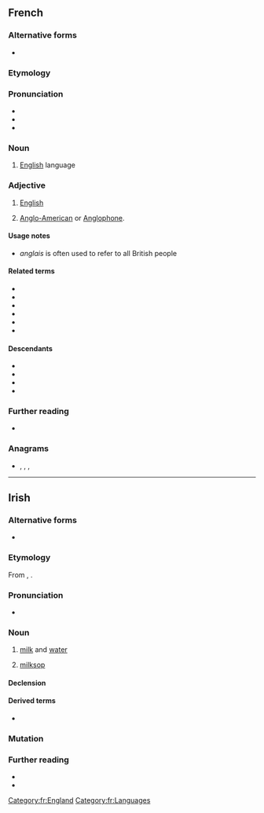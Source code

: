 {{also|Anglais}}
==French==

===Alternative forms===
* {{alter|fr|anglois||archaic}}

===Etymology===
{{suf|fr|Angle|ais|t2={{l|en|-ese}}}}

===Pronunciation===
* {{fr-IPA}}
* {{audio|fr|Fr-anglais-fr.ogg|audio (France)}}
* {{rhymes|fr|ɛ}}

===Noun===
{{fr-noun|m|-}}

# [[English]] language
#: {{ux|fr|Il parle '''anglais'''.|He speaks English.|inline=1}}

===Adjective===
{{fr-adj}}

# [[English]]
#: {{ux|fr|Il est '''anglais'''.|He is English.|inline=1}}
#: {{ux|fr|Ceci n'est pas un avion '''anglais'''.|This is not an English airplane|inline=1}}
# {{lb|fr|Louisiana French}} [[Anglo-American]] or [[Anglophone]].
#: {{syn|fr|yankee}}

====Usage notes====
* ''anglais'' is often used to refer to all British people

====Related terms====
* {{l|fr|anglophone}}
* {{l|fr|Angleterre}}
* {{l|fr|angliche}}
* {{l|fr|anglaiser}}
* {{l|fr|crème anglaise}}
* {{l|fr|filer à l'anglaise}}

====Descendants====
* {{desc|en|Angrez|bor=1}}
* {{desc|hi|अंग्रेज़|bor=1}}
* {{desc|ta|ஆங்கிலேய}}
* {{desc|wo|Angale|bor=1}}

===Further reading===
* {{R:TLFi}}

===Anagrams===
* {{l|fr|alignas}}, {{l|fr|glanais}}, {{l|fr|sanglai}}, {{l|fr|signala}}

[[Category:fr:England]]
[[Category:fr:Languages]]

----

==Irish==

===Alternative forms===
* {{alter|ga|angarais|eanglais}}

===Etymology===
From {{inh|ga|sga|englas}}, {{m|sga|anglas|g=f|t=a weak, mixed beverage, milk diluted with water; whey}}.

===Pronunciation===
* {{IPA|ga|/ˈaŋɡləʃ/}}

===Noun===
{{ga-noun|f|~e|-}}

# [[milk]] and [[water]]
# {{qualifier|of person}} [[milksop]]

====Declension====
{{ga-decl-f2-nopl|a|nglais|nglaise}}

====Derived terms====
* {{l|ga|anglais tae|t=weak, lukewarm, tea}}

===Mutation===
{{ga-mut}}

===Further reading===
* {{R:ga:Ó Dónaill}}
* {{R:DIL|20092|head=englas, anglas}}

{{topics|ga|Liquids|People}}